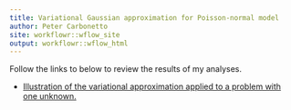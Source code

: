 ```yaml
---
title: Variational Gaussian approximation for Poisson-normal model
author: Peter Carbonetto
site: workflowr::wflow_site
output: workflowr::wflow_html
---
```


Follow the links to below to review the results of my analyses.

+ [Illustration of the variational approximation applied to a
   problem with one unknown.](vgapois_demo_1d.html)
